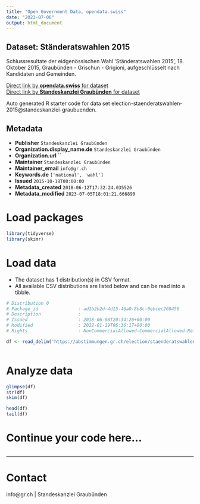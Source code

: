 ```yaml
---
title: "Open Government Data, opendata.swiss"
date: "2023-07-06"
output: html_document
---
```


## Dataset: Ständeratswahlen 2015

Schlussresultate der eidgenössischen Wahl 'Ständeratswahlen 2015', 18. Oktober 2015, Graubünden - Grischun - Grigioni, aufgeschlüsselt nach Kandidaten und Gemeinden.

[Direct link by **opendata.swiss** for dataset](https://opendata.swiss/de/dataset/standeratswahlen-2015)<br>
[Direct link by **Standeskanzlei Graubünden** for dataset](https://abstimmungen.gr.ch/election/staenderatswahlen-2015/data)

Auto generated R starter code for data set election-staenderatswahlen-2015@standeskanzlei-graubuenden.

## Metadata

- **Publisher** `Standeskanzlei Graubünden`
- **Organization.display_name.de** `Standeskanzlei Graubünden`
- **Organization.url** ``
- **Maintainer** `Standeskanzlei Graubünden`
- **Maintainer_email** `info@gr.ch`
- **Keywords.de** `['national', 'wahl']`
- **Issued** `2015-10-18T00:00:00`
- **Metadata_created** `2018-06-12T17:32:24.035526`
- **Metadata_modified** `2023-07-05T18:01:21.666890`


# Load packages

```r

library(tidyverse)
library(skimr)

```

# Load data

-   The dataset has 1 distribution(s) in CSV format.
-   All available CSV distributions are listed below and can be read into a tibble.

```r

# Distribution 0
# Package_id               : ad1b2b2d-4d15-46a0-8b8c-0ebcec208456
# Description              : 
# Issued                   : 2018-06-08T20:34:26+00:00
# Modified                 : 2022-01-19T06:36:17+00:00
# Rights                   : NonCommercialAllowed-CommercialAllowed-ReferenceRequired

df <- read_delim('https://abstimmungen.gr.ch/election/staenderatswahlen-2015/data-csv')



```

# Analyze data

```r

glimpse(df)
str(df)
skim(df)

head(df)
tail(df)

```

# Continue your code here...

```r

```

------------------------------------------------------------------------

# Contact

info@gr.ch | Standeskanzlei Graubünden
